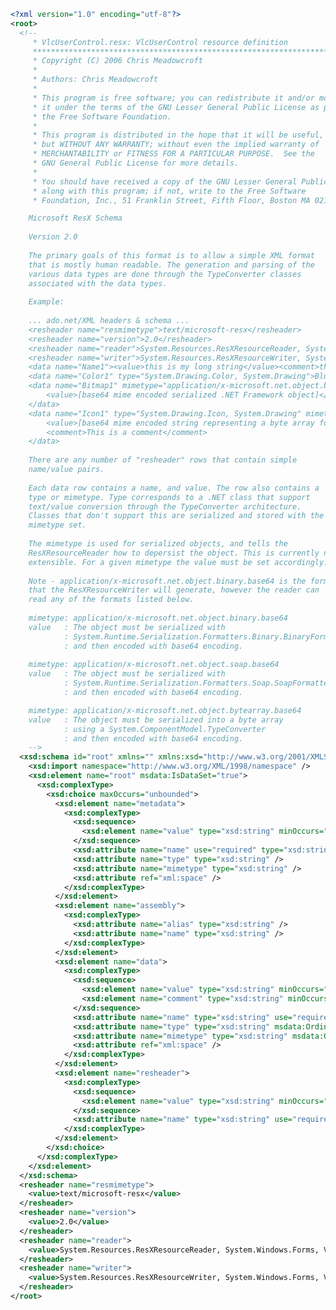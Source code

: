 {{example code|l=LGPL|for=.Net Interface to VLC}}
<syntaxhighlight lang="xml">
<?xml version="1.0" encoding="utf-8"?>
<root>
  <!-- 
	 * VlcUserControl.resx: VlcUserControl resource definition
	 *****************************************************************************
	 * Copyright (C) 2006 Chris Meadowcroft
	 *
	 * Authors: Chris Meadowcroft
	 *
	 * This program is free software; you can redistribute it and/or modify
	 * it under the terms of the GNU Lesser General Public License as published by
	 * the Free Software Foundation.
	 *
	 * This program is distributed in the hope that it will be useful,
	 * but WITHOUT ANY WARRANTY; without even the implied warranty of
	 * MERCHANTABILITY or FITNESS FOR A PARTICULAR PURPOSE.  See the
	 * GNU General Public License for more details.
	 *
	 * You should have received a copy of the GNU Lesser General Public License
	 * along with this program; if not, write to the Free Software
	 * Foundation, Inc., 51 Franklin Street, Fifth Floor, Boston MA 02110-1301, USA.

	Microsoft ResX Schema 
    
    Version 2.0
    
    The primary goals of this format is to allow a simple XML format 
    that is mostly human readable. The generation and parsing of the 
    various data types are done through the TypeConverter classes 
    associated with the data types.
    
    Example:
    
    ... ado.net/XML headers & schema ...
    <resheader name="resmimetype">text/microsoft-resx</resheader>
    <resheader name="version">2.0</resheader>
    <resheader name="reader">System.Resources.ResXResourceReader, System.Windows.Forms, ...</resheader>
    <resheader name="writer">System.Resources.ResXResourceWriter, System.Windows.Forms, ...</resheader>
    <data name="Name1"><value>this is my long string</value><comment>this is a comment</comment></data>
    <data name="Color1" type="System.Drawing.Color, System.Drawing">Blue</data>
    <data name="Bitmap1" mimetype="application/x-microsoft.net.object.binary.base64">
        <value>[base64 mime encoded serialized .NET Framework object]</value>
    </data>
    <data name="Icon1" type="System.Drawing.Icon, System.Drawing" mimetype="application/x-microsoft.net.object.bytearray.base64">
        <value>[base64 mime encoded string representing a byte array form of the .NET Framework object]</value>
        <comment>This is a comment</comment>
    </data>
                
    There are any number of "resheader" rows that contain simple 
    name/value pairs.
    
    Each data row contains a name, and value. The row also contains a 
    type or mimetype. Type corresponds to a .NET class that support 
    text/value conversion through the TypeConverter architecture. 
    Classes that don't support this are serialized and stored with the 
    mimetype set.
    
    The mimetype is used for serialized objects, and tells the 
    ResXResourceReader how to depersist the object. This is currently not 
    extensible. For a given mimetype the value must be set accordingly:
    
    Note - application/x-microsoft.net.object.binary.base64 is the format 
    that the ResXResourceWriter will generate, however the reader can 
    read any of the formats listed below.
    
    mimetype: application/x-microsoft.net.object.binary.base64
    value   : The object must be serialized with 
            : System.Runtime.Serialization.Formatters.Binary.BinaryFormatter
            : and then encoded with base64 encoding.
    
    mimetype: application/x-microsoft.net.object.soap.base64
    value   : The object must be serialized with 
            : System.Runtime.Serialization.Formatters.Soap.SoapFormatter
            : and then encoded with base64 encoding.

    mimetype: application/x-microsoft.net.object.bytearray.base64
    value   : The object must be serialized into a byte array 
            : using a System.ComponentModel.TypeConverter
            : and then encoded with base64 encoding.
    -->
  <xsd:schema id="root" xmlns="" xmlns:xsd="http://www.w3.org/2001/XMLSchema" xmlns:msdata="urn:schemas-microsoft-com:xml-msdata">
    <xsd:import namespace="http://www.w3.org/XML/1998/namespace" />
    <xsd:element name="root" msdata:IsDataSet="true">
      <xsd:complexType>
        <xsd:choice maxOccurs="unbounded">
          <xsd:element name="metadata">
            <xsd:complexType>
              <xsd:sequence>
                <xsd:element name="value" type="xsd:string" minOccurs="0" />
              </xsd:sequence>
              <xsd:attribute name="name" use="required" type="xsd:string" />
              <xsd:attribute name="type" type="xsd:string" />
              <xsd:attribute name="mimetype" type="xsd:string" />
              <xsd:attribute ref="xml:space" />
            </xsd:complexType>
          </xsd:element>
          <xsd:element name="assembly">
            <xsd:complexType>
              <xsd:attribute name="alias" type="xsd:string" />
              <xsd:attribute name="name" type="xsd:string" />
            </xsd:complexType>
          </xsd:element>
          <xsd:element name="data">
            <xsd:complexType>
              <xsd:sequence>
                <xsd:element name="value" type="xsd:string" minOccurs="0" msdata:Ordinal="1" />
                <xsd:element name="comment" type="xsd:string" minOccurs="0" msdata:Ordinal="2" />
              </xsd:sequence>
              <xsd:attribute name="name" type="xsd:string" use="required" msdata:Ordinal="1" />
              <xsd:attribute name="type" type="xsd:string" msdata:Ordinal="3" />
              <xsd:attribute name="mimetype" type="xsd:string" msdata:Ordinal="4" />
              <xsd:attribute ref="xml:space" />
            </xsd:complexType>
          </xsd:element>
          <xsd:element name="resheader">
            <xsd:complexType>
              <xsd:sequence>
                <xsd:element name="value" type="xsd:string" minOccurs="0" msdata:Ordinal="1" />
              </xsd:sequence>
              <xsd:attribute name="name" type="xsd:string" use="required" />
            </xsd:complexType>
          </xsd:element>
        </xsd:choice>
      </xsd:complexType>
    </xsd:element>
  </xsd:schema>
  <resheader name="resmimetype">
    <value>text/microsoft-resx</value>
  </resheader>
  <resheader name="version">
    <value>2.0</value>
  </resheader>
  <resheader name="reader">
    <value>System.Resources.ResXResourceReader, System.Windows.Forms, Version=2.0.0.0, Culture=neutral, PublicKeyToken=b77a5c561934e089</value>
  </resheader>
  <resheader name="writer">
    <value>System.Resources.ResXResourceWriter, System.Windows.Forms, Version=2.0.0.0, Culture=neutral, PublicKeyToken=b77a5c561934e089</value>
  </resheader>
</root>
</syntaxhighlight>